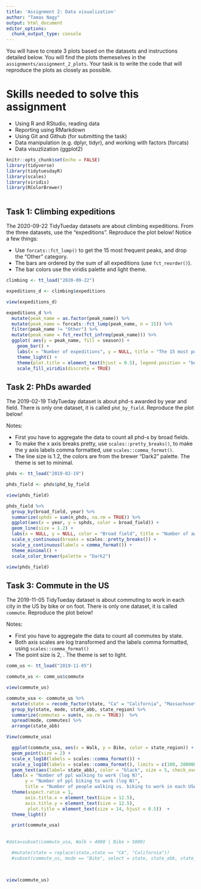 ```yaml
---
title: 'Assignment 2: Data visualization'
author: "Tamas Nagy"
output: html_document
editor_options: 
  chunk_output_type: console
---
```


You will have to create 3 plots based on the datasets and instructions detailed below. You will find the plots themeselves in the `assignments/assignment_2_plots`. Your task is to write the code that will reproduce the plots as closely as possible.

# Skills needed to solve this assignment

-   Using R and RStudio, reading data
-   Reporting using RMarkdown
-   Using Git and Github (for submitting the task)
-   Data manipulation (e.g. dplyr, tidyr), and working with factors (forcats)
-   Data visuzlization (ggplot2)

```r
knitr::opts_chunk$set(echo = FALSE)
library(tidyverse)
library(tidytuesdayR)
library(scales)
library(viridis)
library(RColorBrewer)



```

## Task 1: Climbing expeditions

The 2020-09-22 TidyTueday datasets are about climbing expeditions. From the three datasets, use the "expeditions". Reproduce the plot below! Notice a few things:

-   Use `forcats::fct_lump()` to get the 15 most frequent peaks, and drop the "Other" category.
-   The bars are ordered by the sum of all expeditions (use `fct_reorder()`).
-   The bar colors use the viridis palette and light theme.

```r
climbing <- tt_load("2020-09-22")

expeditions_d <- climbing$expeditions

view(expeditions_d)

expeditions_d %>%
  mutate(peak_name = as.factor(peak_name)) %>%
  mutate(peak_name = forcats::fct_lump(peak_name, n = 15)) %>%
  filter(peak_name != "Other") %>%
  mutate(peak_name = fct_rev(fct_infreq(peak_name))) %>%
  ggplot( aes(y = peak_name, fill = season)) +
    geom_bar() +
    labs(x = "Number of expeditions", y = NULL, title = "The 15 most popular peaks stacked by season of expedition") +
    theme_light() +
    theme(plot.title = element_text(hjust = 0.5), legend.position = "bottom") +
    scale_fill_viridis(discrete = TRUE)


```

## Task 2: PhDs awarded

The 2019-02-19 TidyTueday dataset is about phd-s awarded by year and field. There is only one dataset, it is called `phd_by_field`. Reproduce the plot below!

Notes:

-   First you have to aggregate the data to count all phd-s by broad fields.
-   To make the x axis breaks pretty, use `scales::pretty_breaks()`, to make the y axis labels comma formatted, use `scales::comma_format()`.
-   The line size is 1.2, the colors are from the brewer "Dark2" palette. The theme is set to minimal.

```r
phds <- tt_load("2019-02-19")

phds_field <- phds$phd_by_field

view(phds_field)

phds_field %>%
  group_by(broad_field, year) %>%
  summarize(sphds = sum(n_phds, na.rm = TRUE)) %>%
  ggplot(aes(x = year, y = sphds, color = broad_field)) +
  geom_line(size = 1.2) +
  labs(x = NULL, y = NULL, color = "Broad field", title = "Number of awarded Ph.D.-s in the US by year") +
  scale_x_continuous(breaks = scales::pretty_breaks()) + 
  scale_y_continuous(labels = comma_format()) +
  theme_minimal() +
  scale_color_brewer(palette = "Dark2")

view(phds_field)
```

## Task 3: Commute in the US

The 2019-11-05 TidyTueday dataset is about commuting to work in each city in the US by bike or on foot. There is only one dataset, it is called `commute`. Reproduce the plot below!

Notes:

-   First you have to aggregate the data to count all commutes by state.
-   Both axis scales are log transformed and the labels comma formatted, using `scales::comma_format()`
-   The point size is 2, . The theme is set to light.

```r
comm_us <- tt_load("2019-11-05")

commute_us <- comm_us$commute

view(commute_us)

commute_usa <- commute_us %>%
  mutate(state = recode_factor(state, "Ca" = "California", "Massachusett" = "Massachusetts")) %>%
  group_by(state, mode, state_abb, state_region) %>%
  summarize(commutes = sum(n, na.rm = TRUE))  %>%
  spread(mode, commutes) %>%
  arrange(state_abb)

View(commute_usa)

  ggplot(commute_usa, aes(x = Walk, y = Bike, color = state_region)) +
  geom_point(size = 2) +
  scale_x_log10(labels = scales::comma_format()) +
  scale_y_log10(labels = scales::comma_format(), limits = c(100, 200000)) +
  geom_text(aes(label= state_abb), color = "black", size = 5, check_overlap = TRUE) +
  labs(x = "Number of ppl walking to work (log N)",
       y = "Number of ppl biking to work (log N)",
       title = "Number of people walking vs. biking to work in each USA state", color = "State region") +
  theme(aspect.ratio = 1,
       axis.title.x = element_text(size = 12.5),
       axis.title.y = element_text(size = 12.5),
        plot.title = element_text(size = 14, hjust = 0.5))  +
  theme_light()

  print(commute_usa)
  
  
#data=subset(commute_usa, Walk > 4000 | Bike > 5000)

  #mutate(state = replace(state,state == "CA", "California"))
  #subset(commute_us, mode == "Bike", select = state, state_abb, state_region)
  
  

view(commute_us)
  
  
  


```
